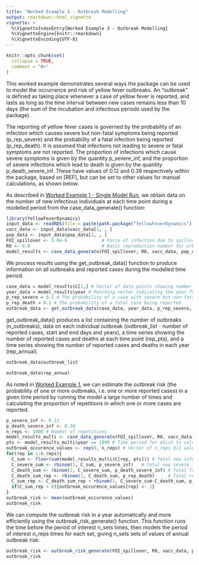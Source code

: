 ```yaml
---
title: "Worked Example 3 - Outbreak Modelling"
output: rmarkdown::html_vignette
vignette: >
  %\VignetteIndexEntry{Worked Example 3 - Outbreak Modelling}
  %\VignetteEngine{knitr::rmarkdown}
  %\VignetteEncoding{UTF-8}
---
```


```r
knitr::opts_chunk$set(
  collapse = TRUE,
  comment = "#>"
)
```

This worked example demonstrates several ways the package can be used to model the occurrence and risk of yellow fever outbreaks. An "outbreak" is defined as taking place whenever a case of yellow fever is reported, and lasts as long as the time interval between new cases remains less than 10 days (the sum of the incubation and infectious periods used by the package).

The reporting of yellow fever cases is governed by the probability of an infection which causes severe but non-fatal symptoms being reported (p_rep_severe) and the probability of a fatal infection being reported (p_rep_death). It is assumed that infections not leading to severe or fatal symptoms are not reported. The proportion of infections which cause severe symptoms is given by the quantity p_severe_inf, and the proportion of severe infections which lead to death is given by the quantity p_death_severe_inf. These have values of 0.12 and 0.39 respectively within the package, based on [REF], but can be set to other values for manual calculations, as shown below.

As described in [Worked Example 1 - Single Model Run](https://mrc-ide.github.io/YellowFeverDynamics/articles/AWorkedExampleAModelRun.html), we obtain data on the number of new infectious individuals at each time point during a modelled period from the case_data_generate() function:

```r
library(YellowFeverDynamics)
input_data <- readRDS(file = paste(path.package("YellowFeverDynamics"), "/exdata/input_data_example.Rds", sep = ""))
vacc_data <- input_data$vacc_data[1, , ]
pop_data <- input_data$pop_data[1, , ]  
FOI_spillover <- 5.0e-8             # Force of infection due to spillover from sylvatic reservoir
R0 <- 0.0                           # Basic reproduction number for urban spread of infection
model_results <- case_data_generate(FOI_spillover, R0, vacc_data, pop_data, year0 = input_data$years_labels[1], mode_start = 1, n_reps = 1, year_end = 2001, year_data_begin = 1999, vaccine_efficacy = 1.0, start_SEIRV = NULL, dt = 1.0)
```

We process results using the get_outbreak_data() function to produce information on all outbreaks and reported cases during the modelled time period.

```r
case_data = model_results$C[1,] # Vector of data points showing number of new cases at each time point [TBC]
year_data = model_results$year # Matching vector indicating the year for each time point [TBC]
p_rep_severe = 0.1 # The probability of a case with severe but non-fatal symptoms being reported
p_rep_death = 0.2 # The probability of a fatal case being reported
outbreak_data <- get_outbreak_data(case_data, year_data, p_rep_severe, p_rep_death)
```

get_outbreak_data() produces a list containing the number of outbreaks (n_outbreaks), data on each individual outbreak (outbreak_list - number of reported cases, start and end days and years), a time series showing the number of reported cases and deaths at each time point (rep_pts), and a time series showing the number of reported cases and deaths in each year (rep_annual).

```r
outbreak_data$outbreak_list
```

```r
outbreak_data$rep_annual
```

As noted in [Worked Example 1](https://mrc-ide.github.io/YellowFeverDynamics/articles/AWorkedExampleAModelRun.html), we can estimate the outbreak risk (the probability of one or more outbreaks, i.e. one or more reported cases) in a given time period by running the model a large number of times and calculating the proportion of repetitions in which one or more cases are reported.

```r
p_severe_inf <- 0.12
p_death_severe_inf <- 0.39
n_reps <- 1000 # Number of repetitions
model_results_multi <- case_data_generate(FOI_spillover, R0, vacc_data, pop_data, year0 = input_data$years_labels[1], mode_start = 1, n_reps, year_end = 2001, year_data_begin = 1999, vaccine_efficacy = 1.0, start_SEIRV = NULL, dt = 1.0)
pts <- model_results_multi$year == 1999 # Time period for which to calculate outbreak risk, here defined as a particular year
outbreak_occurence_values <- rep(0, n_reps) # Vector of n_reps 0/1 values indicating whether an outbreak occurs for that repetition
for(rep in 1:n_reps){
  C_sum <- floor(sum(model_results_multi$C[rep, pts])) # Total new infections in time period
  C_severe_sum <- rbinom(1, C_sum, p_severe_inf)   # Total new severe infections
  C_death_sum <- rbinom(1, C_severe_sum, p_death_severe_inf) # Total fatal infections
  C_death_sum_rep <- rbinom(1, C_death_sum, p_rep_death)     # Total reported fatal infections
  C_sum_rep <- C_death_sum_rep + rbinom(1, C_severe_sum-C_death_sum, p_rep_severe) # Total reported infections
  if(C_sum_rep > 0){outbreak_occurence_values[rep] <- 1}
}
outbreak_risk <- mean(outbreak_occurence_values)
outbreak_risk
```

We can compute the outbreak risk in a year automatically and more efficiently using the outbreak_risk_generate() function. This function runs the time before the period of interest n_sets times, then models the period of interest n_reps times for each set, giving n_sets sets of values of annual outbreak risk:

```r
outbreak_risk <- outbreak_risk_generate(FOI_spillover, R0, vacc_data, pop_data, year0 = input_data$years_labels[1], mode_start = 1, n_sets=1, n_reps = 1000, year_end = 2005, year_data_begin = 1999, vaccine_efficacy = 1.0, start_SEIRV = NULL, dt = 1.0, p_rep_severe, p_rep_death)
outbreak_risk
```

